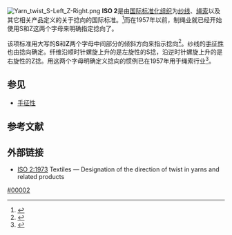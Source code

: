 [[File:Yarn_twist_S-Left_Z-Right.png|thumb]]
'''ISO 2'''是由[[国际标准化组织|国际标准化组织]]为[[纱线|纱线]]、[[绳索|绳索]]以及其它相关产品定义的关于捻向的国际标准。<ref name="ISO2">{{Citation|title=ISO 2:1973 Textiles — Designation of the direction of twist in yarns and related products|author=[[International_Organization_for_Standardization|International Organization for Standardization]]|url=http://www.iso.org/iso/iso_catalogue/catalogue_tc/catalogue_detail.htm?csnumber=3563|year=1973|accessdate=2013-08-04|archive-date=2017-01-07|archive-url=https://web.archive.org/web/20170107005000/http://www.iso.org/iso/iso_catalogue/catalogue_tc/catalogue_detail.htm?csnumber=3563|dead-url=no}}</ref>而在1957年以前，制绳业就已经开始使用S和Z这两个字母来明确指定捻向了。

该项标准用大写的'''S'''和'''Z'''两个字母中间部分的倾斜方向来指示捻向<ref name="bisfa2009">{{Citation|title=Terminology of man-made fibres|author=The International Bureau For The Standardisation of Man-Made Fibres (BISFA)|page=49|url=http://www.bisfa.org/Portals/BISFA/Terminology/BISFA%20Terminology2009%20%28final%20version%29.pdf|year=2009|accessdate=2013-08-04|archive-url=https://web.archive.org/web/20140411093717/http://www.bisfa.org/Portals/BISFA/Terminology/BISFA%20Terminology2009%20(final%20version).pdf|archive-date=2014-04-11|dead-url=yes}}</ref>。纱线的[[手征性|手征性]]也由捻向确定。纤维沿顺时针螺旋上升的是左旋性的S捻，沿逆时针螺旋上升的是右旋性的Z捻。用这两个字母明确定义捻向的惯例已在1957年用于绳索行业<ref name="CordTech">{{Cite book|last=Himmelfarb|first=David|title=The Technology of Cordage Fibres and Rope|location=London|publisher=Leonard Hill|year=1957|page=116}}</ref>。
== 参见 ==
* [[手征性|手征性]]

== 参考文献 ==
{{Reflist}}
== 外部链接 ==
* [http://www.iso.org/iso/iso_catalogue/catalogue_tc/catalogue_detail.htm?csnumber=3563 ISO 2:1973]{{Wayback|url=http://www.iso.org/iso/iso_catalogue/catalogue_tc/catalogue_detail.htm?csnumber=3563 |date=20170107005000 }} Textiles — Designation of the direction of twist in yarns and related products
{{ISO}}
[[Category:ISO標準|#00002]]
